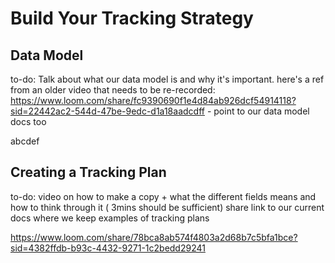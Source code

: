 # Build Your Tracking Strategy

## Data Model
to-do: Talk about what our data model is and why it's important. here's a ref from an older video that needs to be re-recorded: https://www.loom.com/share/fc9390690f1e4d84ab926dcf54914118?sid=22442ac2-544d-47be-9edc-d1a18aadcdff -
point to our data model docs too

abcdef



## Creating a Tracking Plan
to-do: video on how to make a copy + what the different fields means and how to think through it ( 3mins should be sufficient)
share link to our current docs where we keep examples of tracking plans

https://www.loom.com/share/78bca8ab574f4803a2d68b7c5bfa1bce?sid=4382ffdb-b93c-4432-9271-1c2bedd29241

